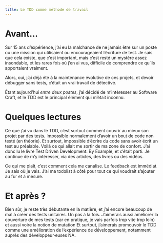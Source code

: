 ```yaml
---
title: Le TDD comme méthode de travail
---
```


# Avant…
Sur 15 ans d’expérience, j’ai eu la malchance de ne jamais être sur un poste ou une mission qui utilisaient ou encourageaient l’écriture de test.
Je sais que cela existe, que c’est important, mais c’est resté un mystère assez insondable, et les rares fois où j’en ai vus, difficile de comprendre ce qu’ils apportaient vraiment.

Alors, oui, j’ai déjà été à la maintenance évolutive de ces projets, et devoir débugger sans tests, c’était un vrai travail de détective.

Étant aujourd’hui *entre deux postes*, j’ai décidé de m’intéresser au Software Craft, et le TDD est le principal élément qui m’était inconnu.

# Quelques lectures

Ce que j’ai vu dans le TDD, c’est surtout comment couvrir au mieux son projet par des tests. Impossible normalement d’avoir un bout de code non testé (en théorie). Et surtout, impossible d’écrire du code sans avoir écrit un test au préalable.
Voilà ce qui allait me sortir de ma zone de confort.
J’ai donc lu le livre Test Driven Development: By Example, et c’était parti. Je continue de m’y intéresser, via des articles, des livres ou des vidéos.

Ce qui me plaît, c’est comment cela me canalise. Le feedback est immédiat. Je sais où je vais. J’ai ma todolist à côté pour tout ce qui voudrait s’ajouter au fur et à mesure.

# Et après ?

Bien sûr, je reste très débutante en la matière, et j’ai encore beaucoup de mal à créer des tests unitaires. Un pas à la fois.
J’aimerais aussi améliorer la couverture de mes tests (car en pratique, je vais parfois trop vite trop loin) et aussi voire la notion de mutation
Et surtout, j’aimerais promouvoir le TDD comme une amélioration de l’expérience de développement, notamment auprès des développeur·euses NA.
